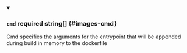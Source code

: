 
<details className="config-field" data-expandable="false" open>
<summary>

### `cmd` <span className="config-field-required" data-required="false">required</span> <span className="config-field-type">string[]</span> <span className="config-field-default"></span> <span className="config-field-enum"></span> {#images-cmd}

Cmd specifies the arguments for the entrypoint that will be appended
during build in memory to the dockerfile

</summary>



</details>
